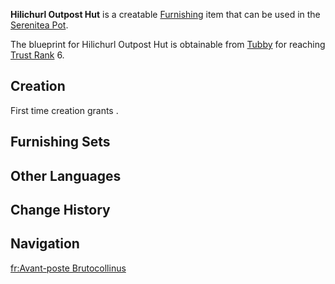 {{Furnishing Infobox
|id             = 370401
|image          = Item Hilichurl Outpost Hut.png
|category       = Building
|subcategory    = Hilichurl Style
|rarity         = 3
|adeptal_energy = 60
|load           = 155
|reduced_load   = 113
|description    = A hilichurl-style hut. It seems like a castle that's been locked up tight, but it is in fact quite airy and even has gaps in the roof through which rain may enter.<br />The scholar, [[Ella Musk|Musk]], pointed out that these gaps can be used to collect rainwater, and that indoor pots may be set up inside such structures.
|blueprint      = Trust Rank
|trust rank     = 6
}}
'''Hilichurl Outpost Hut''' is a creatable [[Furnishing]] item that can be used in the [[Serenitea Pot]].

The blueprint for Hilichurl Outpost Hut is obtainable from [[Tubby]] for reaching [[Trust Rank]] 6.

==Creation==
First time creation grants {{Item|Trust|24|x=60}}.
{{Recipe
|type = Creation
|time = 14h
|Birch Wood = 12
|sort = Birch Wood
}}

==Furnishing Sets==
{{Craft Usage}}

==Other Languages==
{{Other Languages|default_hidden = 1
|en      = Hilichurl Outpost Hut
|zhs     = 丘丘前哨小屋
|zhs_rm  = Qiūqiū Qiánshào Xiǎo Wū
|zht     = 丘丘前哨小屋
|zht_rm  = Qiūqiū Qiánshào Xiǎo Wū
|ja      = ヒルチャールの前哨小屋
|ja_rm   = Hiruchaaru no Zenshou Koya
|ko      = 츄츄족 초소
|ko_rm   = 
|es      = Cabaña de avanzadilla Hilichurl
|fr      = Avant-poste Brutocollinus
|ru      = Сторожевая хижина хиличурлов
|th      = กระท่อมด่าน Hilichurl
|th_rm   = 
|vi      = Trạm Gác Hilichurl
|de      = Hütte des Hilichurl-Vorpostens
|id      = Pondok Pos Hilichurl
|pt      = Cabana de Acampamento Hilichurl
}}

==Change History==
{{Change History|1.5}}

==Navigation==
{{Furnishing Navbox/Exterior|building}}

[[fr:Avant-poste Brutocollinus]]